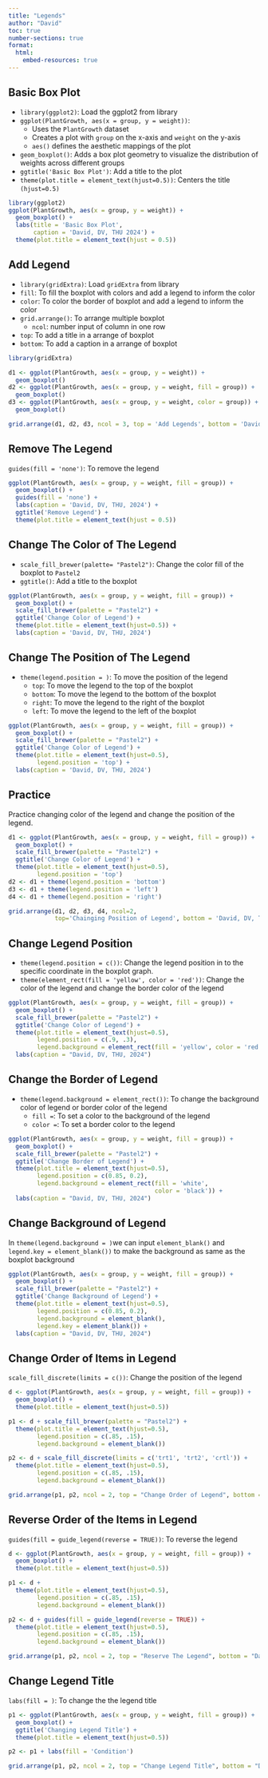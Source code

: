 ```yaml
---
title: "Legends"
author: "David"
toc: true
number-sections: true
format: 
  html: 
    embed-resources: true
---
```

## Basic Box Plot

- `library(ggplot2)`: Load the ggplot2 from library
- `ggplot(PlantGrowth, aes(x = group, y = weight))`:
  - Uses the `PlantGrowth` dataset
  - Creates a plot with `group` on the x-axis and `weight` on the y-axis
  - `aes()` defines the aesthetic mappings of the plot
- `geom_boxplot()`: Adds a box plot geometry to visualize the distribution of weights across different groups
- `ggtitle('Basic Box Plot')`: Add a title to the plot
- `theme(plot.title = element_text(hjust=0.5))`: Centers the title `(hjust=0.5)`

```r
library(ggplot2)
ggplot(PlantGrowth, aes(x = group, y = weight)) +
  geom_boxplot() +
  labs(title = 'Basic Box Plot', 
       caption = 'David, DV, THU 2024') +
  theme(plot.title = element_text(hjust = 0.5))

```

## Add Legend

- `library(gridExtra)`: Load `gridExtra` from library
- `fill`: To fill the boxplot with colors and add a legend to inform the color
- `color`: To color the border of boxplot and add a legend to inform the color
- `grid.arrange()`: To arrange multiple boxplot
  - `ncol`: number input of column in one row
- `top`: To add a title in a arrange of boxplot
- `bottom`: To add a caption in a arrange of boxplot

```r
library(gridExtra)

d1 <- ggplot(PlantGrowth, aes(x = group, y = weight)) +
  geom_boxplot()
d2 <- ggplot(PlantGrowth, aes(x = group, y = weight, fill = group)) +
  geom_boxplot()
d3 <- ggplot(PlantGrowth, aes(x = group, y = weight, color = group)) + 
  geom_boxplot()

grid.arrange(d1, d2, d3, ncol = 3, top = 'Add Legends', bottom = 'David, DV, THU, 2024')
```

## Remove The Legend

`guides(fill = 'none')`: To remove the legend

```r
ggplot(PlantGrowth, aes(x = group, y = weight, fill = group)) + 
  geom_boxplot() +
  guides(fill = 'none') +
  labs(caption = 'David, DV, THU, 2024') +
  ggtitle('Remove Legend') +
  theme(plot.title = element_text(hjust = 0.5))
```

## Change The Color of The Legend

- `scale_fill_brewer(palette= "Pastel2")`: Change the color fill of the boxplot to `Pastel2`
- `ggtitle()`: Add a title to the boxplot

```r
ggplot(PlantGrowth, aes(x = group, y = weight, fill = group)) +
  geom_boxplot() +
  scale_fill_brewer(palette = "Pastel2") +
  ggtitle('Change Color of Legend') +
  theme(plot.title = element_text(hjust=0.5)) +
  labs(caption = 'David, DV, THU, 2024')
```

## Change The Position of The Legend

- `theme(legend.position = )`: To move the position of the legend
  - `top`: To move the legend to the top of the boxplot
  - `bottom`: To move the legend to the bottom of the boxplot
  - `right`: To move the legend to the right of the boxplot
  - `left`: To move the legend to the left of the boxplot

```r
ggplot(PlantGrowth, aes(x = group, y = weight, fill = group)) +
  geom_boxplot() +
  scale_fill_brewer(palette = "Pastel2") +
  ggtitle('Change Color of Legend') +
  theme(plot.title = element_text(hjust=0.5),
        legend.position = 'top') +
  labs(caption = 'David, DV, THU, 2024')
```

## Practice

Practice changing color of the legend and change the position of the legend.

```r
d1 <- ggplot(PlantGrowth, aes(x = group, y = weight, fill = group)) +
  geom_boxplot() +
  scale_fill_brewer(palette = "Pastel2") +
  ggtitle('Change Color of Legend') +
  theme(plot.title = element_text(hjust=0.5),
        legend.position = 'top')
d2 <- d1 + theme(legend.position = 'bottom')
d3 <- d1 + theme(legend.position = 'left')
d4 <- d1 + theme(legend.position = 'right')

grid.arrange(d1, d2, d3, d4, ncol=2,
             top='Chainging Position of Legend', bottom = 'David, DV, THU, 2024')
```

## Change Legend Position

- `theme(legend.position = c())`: Change the legend position in to the specific coordinate in the boxplot graph.
- `theme(element_rect(fill = 'yellow', color = 'red'))`: Change the color of the legend and change the border color of the legend


```r
ggplot(PlantGrowth, aes(x = group, y = weight, fill = group)) +
  geom_boxplot() +
  scale_fill_brewer(palette = "Pastel2") +
  ggtitle('Change Color of Legend') +
  theme(plot.title = element_text(hjust=0.5),
        legend.position = c(.9, .3),
        legend.background = element_rect(fill = 'yellow', color = 'red')) +
  labs(caption = "David, DV, THU, 2024")
```

## Change the Border of Legend
- `theme(legend.background = element_rect())`: To change the background color of legend or border color of the legend
  - `fill = `: To set a color to the background of the legend
  - `color = `: To set a border color to the legend

```r
ggplot(PlantGrowth, aes(x = group, y = weight, fill = group)) +
  geom_boxplot() +
  scale_fill_brewer(palette = "Pastel2") +
  ggtitle('Change Border of Legend') +
  theme(plot.title = element_text(hjust=0.5),
        legend.position = c(0.85, 0.2),
        legend.background = element_rect(fill = 'white',
                                         color = 'black')) +
  labs(caption = "David, DV, THU, 2024")
```

## Change Background of Legend

In `theme(legend.background = )`we can input `element_blank()` and `legend.key = element_blank())` to make the background as same as the boxplot background

```r
ggplot(PlantGrowth, aes(x = group, y = weight, fill = group)) +
  geom_boxplot() +
  scale_fill_brewer(palette = "Pastel2") +
  ggtitle('Change Background of Legend') +
  theme(plot.title = element_text(hjust=0.5),
        legend.position = c(0.85, 0.2),
        legend.background = element_blank(),
        legend.key = element_blank()) +
  labs(caption = "David, DV, THU, 2024")
```

## Change Order of Items in Legend

`scale_fill_discrete(limits = c())`: Change the position of the legend

```r
d <- ggplot(PlantGrowth, aes(x = group, y = weight, fill = group)) +
  geom_boxplot() +
  theme(plot.title = element_text(hjust=0.5))

p1 <- d + scale_fill_brewer(palette = "Pastel2") + 
  theme(plot.title = element_text(hjust=0.5),
        legend.position = c(.85, .15),
        legend.background = element_blank())

p2 <- d + scale_fill_discrete(limits = c('trt1', 'trt2', 'crtl')) + 
  theme(plot.title = element_text(hjust=0.5),
        legend.position = c(.85, .15),
        legend.background = element_blank())

grid.arrange(p1, p2, ncol = 2, top = "Change Order of Legend", bottom = "David, DV, THU, 2024")

```

## Reverse Order of the Items in Legend

`guides(fill = guide_legend(reverse = TRUE))`: To reverse the legend

```r
d <- ggplot(PlantGrowth, aes(x = group, y = weight, fill = group)) +
  geom_boxplot() +
  theme(plot.title = element_text(hjust=0.5))

p1 <- d + 
  theme(plot.title = element_text(hjust=0.5),
        legend.position = c(.85, .15),
        legend.background = element_blank())

p2 <- d + guides(fill = guide_legend(reverse = TRUE)) + 
  theme(plot.title = element_text(hjust=0.5),
        legend.position = c(.85, .15),
        legend.background = element_blank())

grid.arrange(p1, p2, ncol = 2, top = "Reserve The Legend", bottom = "David, DV, THU, 2024")
```

## Change Legend Title

`labs(fill = )`: To change the the legend title

```r
p1 <- ggplot(PlantGrowth, aes(x = group, y = weight, fill = group)) +
  geom_boxplot() +
  ggtitle('Changing Legend Title') +
  theme(plot.title = element_text(hjust=0.5))

p2 <- p1 + labs(fill = 'Condition')

grid.arrange(p1, p2, ncol = 2, top = "Change Legend Title", bottom = "David, DV, THU, 2024")
```